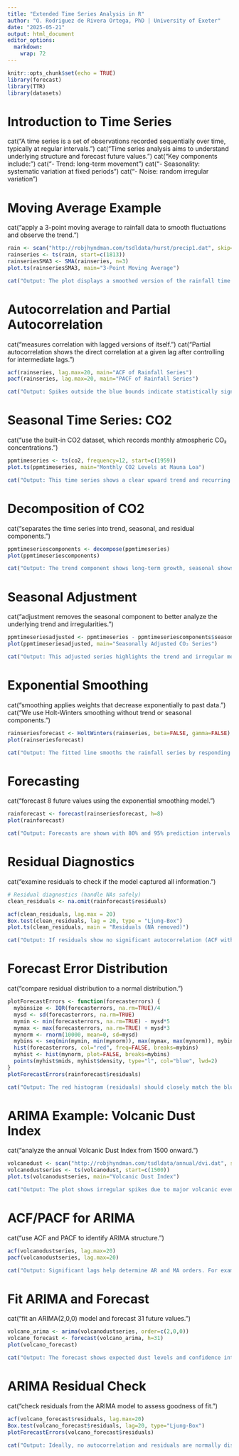 ```yaml
---
title: "Extended Time Series Analysis in R"
author: "O. Rodriguez de Rivera Ortega, PhD | University of Exeter"
date: "2025-05-21"
output: html_document
editor_options: 
  markdown: 
    wrap: 72
---
```


```r
knitr::opts_chunk$set(echo = TRUE)
library(forecast)
library(TTR)
library(datasets)
```

# Introduction to Time Series

cat("A time series is a set of observations recorded sequentially over
time, typically at regular intervals.\n") cat("Time series analysis aims
to understand underlying structure and forecast future values.\n")
cat("Key components include:\n") cat("- Trend: long-term movement\n")
cat("- Seasonality: systematic variation at fixed periods\n") cat("-
Noise: random irregular variation\n")

# Moving Average Example

cat("\nWe apply a 3-point moving average to rainfall data to smooth
fluctuations and observe the trend.\n")

```r
rain <- scan("http://robjhyndman.com/tsdldata/hurst/precip1.dat", skip=1)
rainseries <- ts(rain, start=c(1813))
rainseriesSMA3 <- SMA(rainseries, n=3)
plot.ts(rainseriesSMA3, main="3-Point Moving Average")

cat("Output: The plot displays a smoothed version of the rainfall time series, which helps highlight long-term trends.\n")
```

# Autocorrelation and Partial Autocorrelation

cat("\nAutocorrelation measures correlation with lagged versions of
itself.\n") cat("Partial autocorrelation shows the direct correlation at
a given lag after controlling for intermediate lags.\n")

```r
acf(rainseries, lag.max=20, main="ACF of Rainfall Series")
pacf(rainseries, lag.max=20, main="PACF of Rainfall Series")

cat("Output: Spikes outside the blue bounds indicate statistically significant autocorrelations. Useful for ARIMA modeling.\n")
```

# Seasonal Time Series: CO2

cat("\nWe use the built-in CO2 dataset, which records monthly
atmospheric CO₂ concentrations.\n")

```r
ppmtimeseries <- ts(co2, frequency=12, start=c(1959))
plot.ts(ppmtimeseries, main="Monthly CO2 Levels at Mauna Loa")

cat("Output: This time series shows a clear upward trend and recurring seasonal fluctuations.\n")
```

# Decomposition of CO2

cat("\nDecomposition separates the time series into trend, seasonal, and
residual components.\n")

```r
ppmtimeseriescomponents <- decompose(ppmtimeseries)
plot(ppmtimeseriescomponents)

cat("Output: The trend component shows long-term growth, seasonal shows repetitive yearly changes, and the remainder is noise.\n")
```

# Seasonal Adjustment

cat("\nSeasonal adjustment removes the seasonal component to better
analyze the underlying trend and irregularities.\n")

```r
ppmtimeseriesadjusted <- ppmtimeseries - ppmtimeseriescomponents$seasonal
plot(ppmtimeseriesadjusted, main="Seasonally Adjusted CO₂ Series")

cat("Output: This adjusted series highlights the trend and irregular movements without seasonal interference.\n")
```

# Exponential Smoothing

cat("\nExponential smoothing applies weights that decrease exponentially
to past data.\n") cat("We use Holt-Winters smoothing without trend or
seasonal components.\n")

```r
rainseriesforecast <- HoltWinters(rainseries, beta=FALSE, gamma=FALSE)
plot(rainseriesforecast)

cat("Output: The fitted line smooths the rainfall series by responding more to recent values.\n")
```

# Forecasting

cat("\nWe forecast 8 future values using the exponential smoothing
model.\n")

```r
rainforecast <- forecast(rainseriesforecast, h=8)
plot(rainforecast)

cat("Output: Forecasts are shown with 80% and 95% prediction intervals.\n")
```

# Residual Diagnostics

cat("\nWe examine residuals to check if the model captured all
information.\n")

```r
# Residual diagnostics (handle NAs safely)
clean_residuals <- na.omit(rainforecast$residuals)

acf(clean_residuals, lag.max = 20)
Box.test(clean_residuals, lag = 20, type = "Ljung-Box")
plot.ts(clean_residuals, main = "Residuals (NA removed)")

cat("Output: If residuals show no significant autocorrelation (ACF within bounds, high p-value), the model is adequate.\n")
```

# Forecast Error Distribution

cat("\nWe compare residual distribution to a normal distribution.\n")

```r
plotForecastErrors <- function(forecasterrors) {
  mybinsize <- IQR(forecasterrors, na.rm=TRUE)/4
  mysd <- sd(forecasterrors, na.rm=TRUE)
  mymin <- min(forecasterrors, na.rm=TRUE) - mysd*5
  mymax <- max(forecasterrors, na.rm=TRUE) + mysd*3
  mynorm <- rnorm(10000, mean=0, sd=mysd)
  mybins <- seq(min(mymin, min(mynorm)), max(mymax, max(mynorm)), mybinsize)
  hist(forecasterrors, col="red", freq=FALSE, breaks=mybins)
  myhist <- hist(mynorm, plot=FALSE, breaks=mybins)
  points(myhist$mids, myhist$density, type="l", col="blue", lwd=2)
}
plotForecastErrors(rainforecast$residuals)

cat("Output: The red histogram (residuals) should closely match the blue normal curve if residuals are normally distributed.\n")
```

# ARIMA Example: Volcanic Dust Index

cat("\nWe analyze the annual Volcanic Dust Index from 1500 onward.\n")

```r
volcanodust <- scan("http://robjhyndman.com/tsdldata/annual/dvi.dat", skip=1)
volcanodustseries <- ts(volcanodust, start=c(1500))
plot.ts(volcanodustseries, main="Volcanic Dust Index")

cat("Output: The plot shows irregular spikes due to major volcanic events. The series is fairly stationary.\n")
```

# ACF/PACF for ARIMA

cat("\nWe use ACF and PACF to identify ARIMA structure.\n")

```r
acf(volcanodustseries, lag.max=20)
pacf(volcanodustseries, lag.max=20)

cat("Output: Significant lags help determine AR and MA orders. For example, 2 significant lags in PACF suggests AR(2).\n")
```

# Fit ARIMA and Forecast

cat("\nWe fit an ARIMA(2,0,0) model and forecast 31 future values.\n")

```r
volcano_arima <- arima(volcanodustseries, order=c(2,0,0))
volcano_forecast <- forecast(volcano_arima, h=31)
plot(volcano_forecast)

cat("Output: The forecast shows expected dust levels and confidence intervals for the next 31 years.\n")
```

# ARIMA Residual Check

cat("\nWe check residuals from the ARIMA model to assess goodness of
fit.\n")

```r
acf(volcano_forecast$residuals, lag.max=20)
Box.test(volcano_forecast$residuals, lag=20, type="Ljung-Box")
plotForecastErrors(volcano_forecast$residuals)

cat("Output: Ideally, no autocorrelation and residuals are normally distributed. If so, ARIMA fit is adequate.\n")
```


